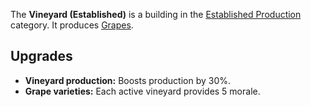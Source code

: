 {{Infobox building
| name = Vineyard (Established)
| image = [[File:Vineyard_established.png]]
| category = Established Production
| cycle = 1s
| capacity = 1000
| build_cost = 50 [[Gold]], 30 [[Wheat]]
| description = Produces grapes.
}}

The '''Vineyard (Established)''' is a building in the [[Established Production]] category. It produces [[Grapes]].

== Upgrades ==
* '''Vineyard production:''' Boosts production by 30%.
* '''Grape varieties:''' Each active vineyard provides 5 morale.